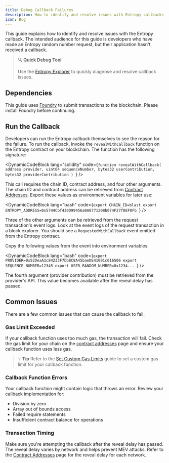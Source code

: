 ```yaml
---
title: Debug Callback Failures
description: How to identify and resolve issues with Entropy callbacks
icon: Bug
---
```



This guide explains how to identify and resolve issues with the Entropy callback.
The intended audience for this guide is developers who have made an Entropy random number request, but their application hasn't received a callback.

> 🔍 **Quick Debug Tool**
>
> Use the [Entropy Explorer](https://entropy-debugger.pyth.network/) to quickly diagnose and resolve callback issues.

## Dependencies

This guide uses [Foundry](https://book.getfoundry.sh/getting-started/installation) to submit transactions to the blockchain.
Please install Foundry before continuing.

## Run the Callback

Developers can run the Entropy callback themselves to see the reason for the failure.
To run the callback, invoke the `revealWithCallback` function on the Entropy contract on your blockchain.
The function has the following signature:

<DynamicCodeBlock
  lang="solidity"
  code={`function revealWithCallback(
    address provider,
    uint64 sequenceNumber,
    bytes32 userContribution,
    bytes32 providerContribution
)
`}
/>

This call requires the chain ID, contract address, and four other arguments.
The chain ID and contract address can be retrieved from [Contract Addresses](contract-addresses).
Export these values as environment variables for later use:

<DynamicCodeBlock
  lang="bash"
  code={`export CHAIN_ID=blast
export ENTROPY_ADDRESS=0x5744Cbf430D99456a0A8771208b674F27f8EF0Fb
`}
/>

Three of the other arguments can be retrieved from the request transaction's event logs.
Look at the event logs of the request transaction in a block explorer.
You should see a `RequestedWithCallback` event emitted from the Entropy contract.

Copy the following values from the event into environment variables:

<DynamicCodeBlock
  lang="bash"
  code={`export PROVIDER=0x52DeaA1c84233F7bb8C8A45baeDE41091c616506
export SEQUENCE_NUMBER=12345
export USER_RANDOM_NUMBER=0x1234...
`}
/>

The fourth argument (provider contribution) must be retrieved from the provider's API.
This value becomes available after the reveal delay has passed.

## Common Issues

There are a few common issues that can cause the callback to fail.

### Gas Limit Exceeded

If your callback function uses too much gas, the transaction will fail. Check the gas limit for your chain on the [contract addresses](contract-addresses) page and ensure your callback function uses less gas.

> 💡 **Tip**
> Refer to the [Set Custom Gas Limits](set-custom-gas-limits) guide to set a custom gas limit for your callback function.

### Callback Function Errors

Your callback function might contain logic that throws an error. Review your callback implementation for:

- Division by zero
- Array out of bounds access
- Failed require statements
- Insufficient contract balance for operations

### Transaction Timing

Make sure you're attempting the callback after the reveal delay has passed. The reveal delay varies by network and helps prevent MEV attacks.
Refer to the [Contract Addresses](contract-addresses) page for the reveal delay for each network.
